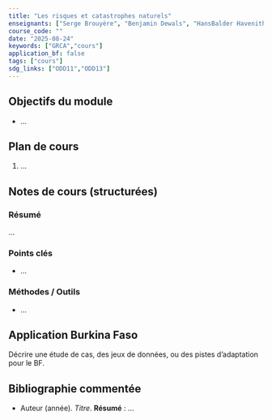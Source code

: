 ```yaml
---
title: "Les risques et catastrophes naturels"
enseignants: ["Serge Brouyère", "Benjamin Dewals", "HansBalder Havenith", "Aurelia Hubert"]
course_code: ""
date: "2025-08-24"
keywords: ["GRCA","cours"]
application_bf: false
tags: ["cours"]
sdg_links: ["ODD11","ODD13"]
---
```


## Objectifs du module

- …

## Plan de cours

1. …

## Notes de cours (structurées)

### Résumé
…

### Points clés
- …

### Méthodes / Outils
- …

## Application Burkina Faso

Décrire une étude de cas, des jeux de données, ou des pistes d'adaptation pour le BF.

## Bibliographie commentée

- Auteur (année). *Titre*. **Résumé** : …
